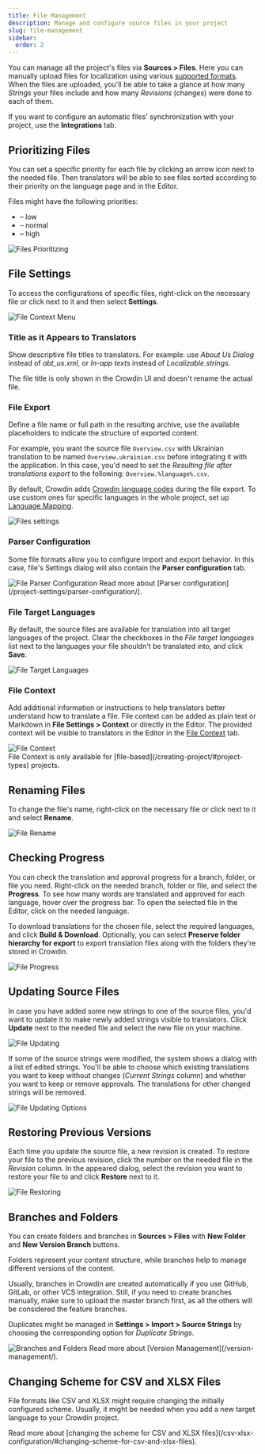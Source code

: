 ```yaml
---
title: File Management
description: Manage and configure source files in your project
slug: file-management
sidebar:
  order: 2
---
```



You can manage all the project's files via **Sources > Files**. Here you can manually upload files for localization using various [supported formats](/supported-formats/).
When the files are uploaded, you'll be able to take a glance at how many *Strings* your files include and how many *Revisions* (changes) were done to each of them.

If you want to configure an automatic files' synchronization with your project, use the **Integrations** tab.

## Prioritizing Files

You can set a specific priority for each file by clicking an arrow icon next to the needed file. Then translators will be able to see files sorted according to their priority on the language page and in the Editor.

Files might have the following priorities:

- <Icon name="mdi:arrow-down-bold" class="inline-icon" /> – low
- <Icon name="mdi:arrow-up-bold-outline" class="inline-icon" /> – normal
- <Icon name="mdi:arrow-up-bold" class="inline-icon" /> – high

<Image src={filesPrioritizing} alt="Files Prioritizing" />

## File Settings

To access the configurations of specific files, right-click on the necessary file or click <Icon name="mdi:dots-horizontal" class="inline-icon"/> next to it and then select **Settings**.

<Image src={filesContextMenuSettings} alt="File Context Menu" />

### Title as it Appears to Translators

Show descriptive file titles to translators. For example: use *About Us Dialog* instead of *abt_us.xml*, or *In-app texts* instead of *Localizable.strings*.

<Aside type="caution">
  The file title is only shown in the Crowdin UI and doesn't rename the actual file.
</Aside>

### File Export

Define a file name or full path in the resulting archive, use the available placeholders to indicate the structure of exported content.

For example, you want the source file `Overview.csv` with Ukrainian translation to be named `Overview.ukrainian.csv` before integrating it with the application. In this case, you'd need to set the *Resulting file after translations export* to the following: `Overview.%language%.csv`.

By default, Crowdin adds [Crowdin language codes](/developer/language-codes/) during the file export. To use custom ones for specific languages in the whole project, set up [Language Mapping](/project-settings/languages/#adding-custom-language-codes).

<Image src={filesSettings} alt="Files settings" class="width-xl" />

### Parser Configuration

Some file formats allow you to configure import and export behavior. In this case, file's Settings dialog will also contain the **Parser configuration** tab.

<Image src={filesParserConfiguration} alt="File Parser Configuration" class="width-xl" />

<ReadMore>
  Read more about [Parser configuration](/project-settings/parser-configuration/).
</ReadMore>

### File Target Languages

By default, the source files are available for translation into all target languages of the project. Clear the checkboxes in the *File target languages* list next to the languages your file shouldn't be translated into, and click **Save**.

<Image src={filesFileTargetLanguages} alt="File Target Languages" class="width-xl" />

### File Context

Add additional information or instructions to help translators better understand how to translate a file. File context can be added as plain text or Markdown in **File Settings > Context** or directly in the Editor. The provided context will be visible to translators in the Editor in the [File Context](/online-editor/#file-context) tab.

<Image src={filesFileContext} alt="File Context" class="width-xl" />

<Aside type="caution" title="Limitations">
  File Context is only available for [file-based](/creating-project/#project-types) projects.
</Aside>

## Renaming Files

To change the file's name, right-click on the necessary file or click <Icon name="mdi:dots-horizontal" class="inline-icon"/> next to it and select **Rename**.

<Image src={filesRename} alt="File Rename" />

## Checking Progress

You can check the translation and approval progress for a branch, folder, or file you need. Right-click on the needed branch, folder or file, and select the **Progress**. To see how many words are translated and approved for each language, hover over the progress bar. To open the selected file in the Editor, click on the needed language.

To download translations for the chosen file, select the required languages, and click **Build & Download**. Optionally, you can select **Preserve folder hierarchy for export** to export translation files along with the folders they're stored in Crowdin.

<Image src={filesManagementProgresses} alt="File Progress" class="width-xl" />

## Updating Source Files

In case you have added some new strings to one of the source files, you'd want to update it to make newly added strings visible to translators.
Click **Update** next to the needed file and select the new file on your machine.

<Image src={filesUpdating} alt="File Updating" />

If some of the source strings were modified, the system shows a dialog with a list of edited strings. You'll be able to choose which existing translations you want to keep without changes (*Current Strings* column) and whether you want to keep or remove approvals. The translations for other changed strings will be removed.

<Image src={filesUpdating2} alt="File Updating Options" class="width-xl" />

## Restoring Previous Versions

Each time you update the source file, a new revision is created. To restore your file to the previous revision, click the number on the needed file in the *Revision* column. In the appeared dialog, select the revision you want to restore your file to and click **Restore** next to it.

<Image src={filesRestore} alt="File Restoring" class="width-xl" />

## Branches and Folders

You can create folders and branches in **Sources > Files** with **New Folder** and **New Version Branch** buttons.

Folders represent your content structure, while branches help to manage different versions of the content.

Usually, branches in Crowdin are created automatically if you use GitHub, GitLab, or other VCS integration. Still, if you need to create branches manually, make sure to upload the master branch first, as all the others will be considered the feature branches.

Duplicates might be managed in **Settings > Import > Source Strings** by choosing the corresponding option for *Duplicate Strings*.

<Image src={filesFolderBranch} alt="Branches and Folders" />

<ReadMore>
  Read more about [Version Management](/version-management/).
</ReadMore>

## Changing Scheme for CSV and XLSX Files

File formats like CSV and XLSX might require changing the initially configured scheme. Usually, it might be needed when you add a new target language to your Crowdin project.

<ReadMore>
  Read more about [changing the scheme for CSV and XLSX files](/csv-xlsx-configuration/#changing-scheme-for-csv-and-xlsx-files).
</ReadMore>

